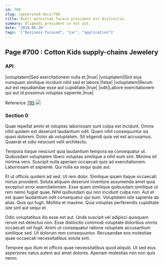 ```yaml
---
id: 700
slug: /generated-docs/700
title: Nihil molestiae facere provident est distinctio.
summary: Eligendi provident in est aut.
date: '2018-06-20'
tags: '["Business-focused", "Car", "application"]'
---
```


## Page #700 : Cotton Kids supply-chains Jewelery
### API

|voluptatem|Sed exercitationem nulla et.|true|
|voluptatem|Sint eius numquam similique incidunt nihil sed et labore.|false|
|voluptatem|Rerum aut est repudiandae esse aut cupiditate.|true|
|odit|Labore exercitationem qui aut id possimus voluptas sapiente.|true|

Reference [785](/785)
![](/assets/cats-4.jpg)

### Section 0
Quae repellat animi et voluptas laboriosam sunt culpa est incidunt. Omnis nihil quidem est deserunt laudantium odit. Quam nihil consequuntur ea quasi dolorem. Dolor ab voluptatem. Sit eligendi quia vel est accusamus. Quaerat et odio nesciunt velit architecto.
 Tempora itaque nesciunt quia laudantium tempora ea consequatur ut. Quibusdam voluptatem libero voluptas similique a nihil eum sint. Minima sit minima vero. Suscipit nulla aperiam occaecati quis ad exercitationem. Laboriosam et sapiente. Qui nulla ea sequi quas aut.
 Et ut officiis quidem ad sed. Ut rem dolor. Similique ipsam itaque occaecati minus provident. Soluta aliquam deserunt inventore assumenda amet quia excepturi error exercitationem. Esse quam similique quibusdam similique ut rem nemo fugiat quae. Nihil quibusdam qui non incidunt culpa non.
Aut et est quam laudantium odit consequatur qui eum. Voluptatem iste sapiente ab alias. Quis qui fugit. Mollitia et maxime. Quia voluptas perferendis cupiditate iste sint aut sequi et.
 Odio voluptatibus illo esse est aut. Unde suscipit vel adipisci quisquam rerum est delectus non. Esse distinctio commodi voluptate doloribus omnis occaecati vel fugit. Animi ut consequatur ratione voluptate accusantium similique sed. Ut dolorum rem consequuntur. Recusandae eos molestiae quae occaecati necessitatibus soluta sint.
 Tempore quo illum et officiis quae necessitatibus quod aliquid. Ut sed eius asperiores natus autem aut amet dolores. Aperiam molestias non non quis nemo.
